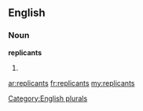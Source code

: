 ==English==

===Noun===
'''replicants'''

# {{plural of|[[replicant]]}}

[[Category:English plurals]]

[[ar:replicants]]
[[fr:replicants]]
[[my:replicants]]